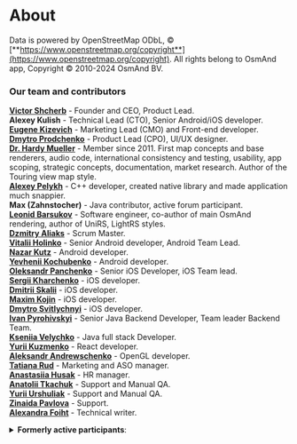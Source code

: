 # About
Data is powered by OpenStreetMap ODbL, &#169; [**https://www.openstreetmap.org/copyright**](https://www.openstreetmap.org/copyright).
All rights belong to OsmAnd app, Copyright &#169; 2010-2024 OsmAnd BV.

### Our team and contributors
[**Victor Shcherb**](https://github.com/vshcherb) - Founder and CEO, Product Lead.  
**Alexey Kulish** - Technical Lead (CTO), Senior Android/iOS developer.  
[**Eugene Kizevich**](http://github.com/EugeneZmeuk) - Marketing Lead (CMO) and Front-end developer.  
[**Dmytro Prodchenko**](https://github.com/dmpr0) - Product Lead (CPO), UI/UX designer.  
[**Dr. Hardy Mueller**](https://github.com/sonora) - Member since 2011. First map concepts and base renderers, audio code, international consistency and testing, usability, app scoping, strategic concepts, documentation, market research. Author of the Touring view map style.  
[**Alexey Pelykh**](https://github.com/alexey-pelykh) - C++ developer, created native library and made application much snappier.  
**Max (Zahnstocher)** - Java contributor, active forum participant.  
[**Leonid Barsukov**](https://github.com/xmd5a2) - Software engineer, co-author of main OsmAnd rendering, author of UniRS, LightRS styles.  
[**Dzmitry Aliaks**](https://github.com/DmitryAlexei) - Scrum Master.  
[**Vitalii Holinko**](https://github.com/Chumva) - Senior Android developer, Android Team Lead.   
[**Nazar Kutz**](https://github.com/nazar-kutz) - Android developer.  
[**Yevhenii Kochubenko**](https://github.com/0xRe1nk0) - Android developer.   
[**Oleksandr Panchenko**](https://github.com/tigrim) - Senior iOS Developer, iOS Team lead.   
[**Sergii Kharchenko**](https://github.com/Corwin-Kh) - iOS developer.  
[**Dmitrii Skalii**](https://github.com/Skalii) - iOS developer.  
[**Maxim Kojin**](https://github.com/nnngrach) - iOS developer.    
[**Dmytro Svitlychnyi**](https://github.com/DmitrySvetlichny) - iOS developer.   
[**Ivan Pyrohivskyi**](https://github.com/ivanPyrohivskyi) - Senior Java Backend Developer, Team leader Backend Team.  
[**Kseniia Velychko**](https://github.com/alisa911) - Java full stack Developer.  
[**Yurii Kuzmenko**](https://github.com/RZR-UA) - React developer.  
[**Aleksandr Andrewschenko**](https://github.com/Andrewschenko) - OpenGL developer.  
[**Tatiana Rud**](https://github.com/TatianaRud) - Marketing and ASO manager.  
[**Anastasiia Husak**](https://github.com/anastasiia936) - HR manager.   
[**Anatolii Tkachuk**](https://github.com/Zirochkabila) - Support and Manual QA.  
[**Yurii Urshuliak**](https://github.com/yuriiurshuliak) - Support and Manual QA.   
[**Zinaida Pavlova**](https://github.com/zipav) - Support.   
[**Alexandra Foiht**](https://github.com/shurasmiling) - Technical writer.  
<!--
[**Dmitry Reva**](https://github.com/Dima-1) - Android and Java Backend developer.  
[**Dmitry Naumov**](https://github.com/cepprice) - OpenGL developer.  
-->

<details><summary> <b>Formerly active participants</b>:</summary><br />
<b>Pavlo Stetsenko</b> - Senior iOS Developer, iOS Team lead<br /><b>Denis (bars)</b> - Java developer, worked mostly on new UI and usability.<br /><b>Dusan Kazik</b> - One of the first contributors.<br /><b>Andre Van Atten</b> - Project supporter, active forum participant, one of the first users.<br /><b>Yvecai</b> - Main contributor to Contour lines and Hillshade maps.<br /><b>Pavol Zibrita</b> - First contributor and developer of some utilities.<br /><b>Harry van der Wolf</b> - Contributor (contribute to country boundaries + configuration file + address files and else), active forum participant.<br /> <a href="https://github.com/MadWasp79"><b>Denis Kolomiets</b></a> - Android and Backend developer. <br /><b>Yurii Mazurevych</b> - Android developer, all parts of application.<br /><b>Alexander Sytnyk</b> - Android developer, all parts of application.<br /> <a href="https://github.com/Dima-1"><b>Dmitry Reva</b></a> - Android and Java Backend developer.<br /> <a href="https://github.com/cepprice"><b>Dmitry Naumov</b></a> - OpenGL developer. 
</details>
 
